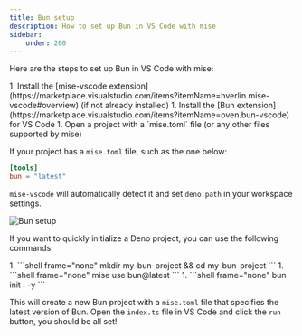 ```yaml
---
title: Bun setup
description: How to set up Bun in VS Code with mise
sidebar:
    order: 200
---
```


Here are the steps to set up Bun in VS Code with mise:

<Steps>
1. Install the [mise-vscode extension](https://marketplace.visualstudio.com/items?itemName=hverlin.mise-vscode#overview) (if not already installed)
1. Install the [Bun extension](https://marketplace.visualstudio.com/items?itemName=oven.bun-vscode) for VS Code
1. Open a project with a `mise.toml` file (or any other files supported by mise)
</Steps>

If your project has a `mise.toml` file, such as the one below:

```toml [mise.toml]
[tools]
bun = "latest"
```

`mise-vscode` will automatically detect it and set `deno.path` in your workspace settings.

![Bun setup](./bun-example.png)

If you want to quickly initialize a Deno project, you can use the following commands:

<Steps>
1. ```shell frame="none"
    mkdir my-bun-project && cd my-bun-project
    ```
1. ```shell frame="none"
   mise use bun@latest
   ```
1. ```shell frame="none"
   bun init . -y
   ```
</Steps>

This will create a new Bun project with a `mise.toml` file that specifies the latest version of Bun.
Open the `index.ts` file in VS Code and click the `run` button, you should be all set!
